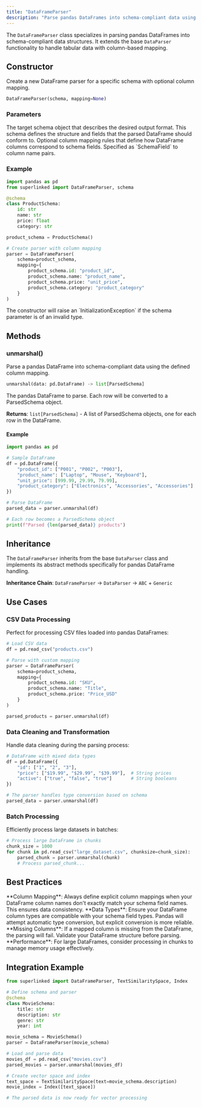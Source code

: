 ```yaml
---
title: "DataFrameParser"
description: "Parse pandas DataFrames into schema-compliant data using column-to-field mapping"
---
```


The `DataFrameParser` class specializes in parsing pandas DataFrames into schema-compliant data structures. It extends the base `DataParser` functionality to handle tabular data with column-based mapping.

## Constructor

Create a new DataFrame parser for a specific schema with optional column mapping.

```python
DataFrameParser(schema, mapping=None)
```

### Parameters

<ParamField path="schema" type="IdSchemaObjectT" required>
  The target schema object that describes the desired output format. This schema
  defines the structure and fields that the parsed DataFrame should conform to.
</ParamField>

<ParamField path="mapping" type="Mapping[SchemaField, str]" default="None">
  Optional column mapping rules that define how DataFrame columns correspond to
  schema fields. Specified as `SchemaField` to column name pairs.
</ParamField>

### Example

```python
import pandas as pd
from superlinked import DataFrameParser, schema

@schema
class ProductSchema:
    id: str
    name: str
    price: float
    category: str

product_schema = ProductSchema()

# Create parser with column mapping
parser = DataFrameParser(
    schema=product_schema,
    mapping={
        product_schema.id: "product_id",
        product_schema.name: "product_name",
        product_schema.price: "unit_price",
        product_schema.category: "product_category"
    }
)
```

<Warning>
  The constructor will raise an `InitializationException` if the schema
  parameter is of an invalid type.
</Warning>

## Methods

### unmarshal()

Parse a pandas DataFrame into schema-compliant data using the defined column mapping.

```python
unmarshal(data: pd.DataFrame) -> list[ParsedSchema]
```

<ParamField path="data" type="pd.DataFrame" required>
  The pandas DataFrame to parse. Each row will be converted to a ParsedSchema
  object.
</ParamField>

**Returns**: `list[ParsedSchema]` - A list of ParsedSchema objects, one for each row in the DataFrame.

#### Example

```python
import pandas as pd

# Sample DataFrame
df = pd.DataFrame({
    "product_id": ["P001", "P002", "P003"],
    "product_name": ["Laptop", "Mouse", "Keyboard"],
    "unit_price": [999.99, 29.99, 79.99],
    "product_category": ["Electronics", "Accessories", "Accessories"]
})

# Parse DataFrame
parsed_data = parser.unmarshal(df)

# Each row becomes a ParsedSchema object
print(f"Parsed {len(parsed_data)} products")
```

## Inheritance

The `DataFrameParser` inherits from the base `DataParser` class and implements its abstract methods specifically for pandas DataFrame handling.

**Inheritance Chain**: `DataFrameParser` → `DataParser` → `ABC` + `Generic`

## Use Cases

### CSV Data Processing

Perfect for processing CSV files loaded into pandas DataFrames:

```python
# Load CSV data
df = pd.read_csv("products.csv")

# Parse with custom mapping
parser = DataFrameParser(
    schema=product_schema,
    mapping={
        product_schema.id: "SKU",
        product_schema.name: "Title",
        product_schema.price: "Price_USD"
    }
)

parsed_products = parser.unmarshal(df)
```

### Data Cleaning and Transformation

Handle data cleaning during the parsing process:

```python
# DataFrame with mixed data types
df = pd.DataFrame({
    "id": ["1", "2", "3"],
    "price": ["$19.99", "$29.99", "$39.99"],  # String prices
    "active": ["true", "false", "true"]       # String booleans
})

# The parser handles type conversion based on schema
parsed_data = parser.unmarshal(df)
```

### Batch Processing

Efficiently process large datasets in batches:

```python
# Process large DataFrame in chunks
chunk_size = 1000
for chunk in pd.read_csv("large_dataset.csv", chunksize=chunk_size):
    parsed_chunk = parser.unmarshal(chunk)
    # Process parsed_chunk...
```

## Best Practices

<Tip>
  **Column Mapping**: Always define explicit column mappings when your DataFrame
  column names don't exactly match your schema field names. This ensures data
  consistency.
</Tip>

<Tip>
  **Data Types**: Ensure your DataFrame column types are compatible with your
  schema field types. Pandas will attempt automatic type conversion, but
  explicit conversion is more reliable.
</Tip>

<Warning>
  **Missing Columns**: If a mapped column is missing from the DataFrame, the
  parsing will fail. Validate your DataFrame structure before parsing.
</Warning>

<Note>
  **Performance**: For large DataFrames, consider processing in chunks to manage
  memory usage effectively.
</Note>

## Integration Example

```python
from superlinked import DataFrameParser, TextSimilaritySpace, Index

# Define schema and parser
@schema
class MovieSchema:
    title: str
    description: str
    genre: str
    year: int

movie_schema = MovieSchema()
parser = DataFrameParser(movie_schema)

# Load and parse data
movies_df = pd.read_csv("movies.csv")
parsed_movies = parser.unmarshal(movies_df)

# Create vector space and index
text_space = TextSimilaritySpace(text=movie_schema.description)
movie_index = Index([text_space])

# The parsed data is now ready for vector processing
```
